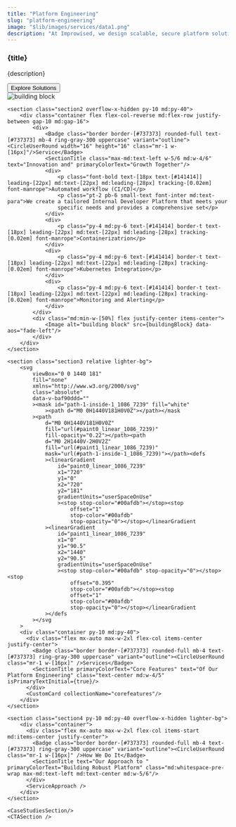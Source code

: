 ```yaml
---
title: "Platform Engineering"
slug: "platform-engineering"
image: "$lib/images/services/data1.png"
description: "At Improwised, we design scalable, secure platform solutions that empower businesses to innovate and accelerate digital transformation."
---
```




<section>
    <section class="section1 pt-[30%] lg:pt-52 pb-10 bg-platform">
        <div class="container flex flex-col justify-center items-center">
            <div class="relative text-center mb-10 max-w-2xl mx-auto aos-init aos-animate">
                <h1 class="main-heading-small md:main-heading">{title}</h1>
                <p class="my-4 small-text font-roboto md:text-para">{description}</p>
            </div>
            <Button class="bg-black">Explore Solutions</Button>
        </div>
        <div class="w-full flex justify-center">
          <Image class="hidden md:block" alt="building block" src={solutions}/>
        </div>
    </section>

    <section class="section2 overflow-x-hidden py-10 md:py-40">
        <div class="container flex flex-col-reverse md:flex-row justify-between gap-10 md:gap-16">
            <div>
                <Badge class="border border-[#737373] rounded-full text-[#737373] mb-4 ring-gray-300 uppercase" variant="outline"><CircleUserRound width="16" height="16" class="mr-1 w-[16px]"/>Service</Badge>
                <SectionTitle class="max-md:text-left w-5/6 md:w-4/6" text="Innovation and" primaryColorText="Growth Together"/>
                <div>
                    <p class="font-bold text-[18px text-[#141414]] leading-[22px] md:text-[22px] md:leading-[28px] tracking-[0.02em] font-manrope">Automated workflow (CI/CD)</p>
                    <p class="pt-2 pb-6 small-text font-inter md:text-para">We create a tailored Internal Developer Platform that meets your
                    specific needs and provides a comprehensive set</p>
                </div>
                <div>
                    <p class="py-4 md:py-6 text-[#141414] border-t text-[18px] leading-[22px] md:text-[22px] md:leading-[28px] tracking-[0.02em] font-manrope">Containerizatrion</p>
                </div>
                <div>
                    <p class="py-4 md:py-6 text-[#141414] border-t text-[18px] leading-[22px] md:text-[22px] md:leading-[28px] tracking-[0.02em] font-manrope">Kubernetes Integration</p>
                </div>
                <div>
                    <p class="py-4 md:py-6 text-[#141414] border-t text-[18px] leading-[22px] md:text-[22px] md:leading-[28px] tracking-[0.02em] font-manrope">Monitoring and Alerting</p>
                </div>
            </div>
            <div class="md:min-w-[50%] flex justify-center items-center">
                <Image alt="building block" src={buildingBlock} data-aos="fade-left"/>
            </div>
        </div>
    </section>

    <section class="section3 relative lighter-bg">
        <svg
            viewBox="0 0 1440 181"
            fill="none"
            xmlns="http://www.w3.org/2000/svg"
            class="absolute"
            data-v-baf90ddd=""
            ><mask id="path-1-inside-1_1086_7239" fill="white"
                ><path d="M0 0H1440V181H0V0Z"></path></mask
            ><path
                d="M0 0H1440V181H0V0Z"
                fill="url(#paint0_linear_1086_7239)"
                fill-opacity="0.22"></path><path
                d="M0 2H1440V-2H0V2Z"
                fill="url(#paint1_linear_1086_7239)"
                mask="url(#path-1-inside-1_1086_7239)"></path><defs
                ><linearGradient
                    id="paint0_linear_1086_7239"
                    x1="720"
                    y1="0"
                    x2="720"
                    y2="181"
                    gradientUnits="userSpaceOnUse"
                    ><stop stop-color="#00afdb"></stop><stop
                        offset="1"
                        stop-color="#00afdb"
                        stop-opacity="0"></stop></linearGradient
                ><linearGradient
                    id="paint1_linear_1086_7239"
                    x1="0"
                    y1="90.5"
                    x2="1440"
                    y2="90.5"
                    gradientUnits="userSpaceOnUse"
                    ><stop stop-color="#00afdb" stop-opacity="0"></stop><stop
                        offset="0.395"
                        stop-color="#00afdb"></stop><stop
                        offset="1"
                        stop-color="#00afdb"
                        stop-opacity="0"></stop></linearGradient
                ></defs
            ></svg
        >
        <div class="container py-10 md:py-40">
          <div class="flex mx-auto max-w-2xl flex-col items-center justify-center">
            <Badge class="border border-[#737373] rounded-full mb-4 text-[#737373] ring-gray-300 uppercase" variant="outline"><CircleUserRound class="mr-1 w-[16px]" />Services</Badge>
            <SectionTitle primaryColorText="Core Features" text="Of Our Platform Engineering" class="text-center md:w-4/5" isPrimaryTextInitial={true}/>
          </div>
          <CustomCard collectionName="corefeatures"/>
        </div>
    </section>

    <section class="section4 py-10 md:py-40 overflow-x-hidden lighter-bg">
        <div class="container">
          <div class="flex mx-auto max-w-2xl flex-col items-start md:items-center justify-center">
            <Badge class="border border-[#737373] rounded-full mb-4 text-[#737373] ring-gray-300 uppercase" variant="outline"><CircleUserRound class="mr-1 w-[16px]" />How We Do It</Badge>
            <SectionTitle text="Our Approach to " primaryColorText="Building Robust Platform" class="md:whitespace-pre-wrap max-md:text-left md:text-center md:w-5/6"/>
          </div>
          <ServiceApproach />
        </div>
    </section>

    <CaseStudiesSection/>
    <CTASection />
</section>

